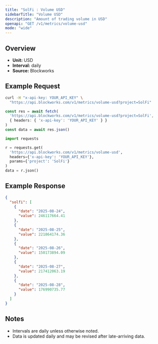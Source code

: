 ```yaml
---
title: "SolFi : Volume USD"
sidebarTitle: "Volume USD"
description: "Amount of trading volume in USD"
openapi: "GET /v1/metrics/volume-usd"
mode: "wide"
---
```


## Overview

- **Unit:** USD
- **Interval:** daily
- **Source:** Blockworks

## Example Request

<CodeGroup>

```bash cURL
curl -H "x-api-key: YOUR_API_KEY" \
  "https://api.blockworks.com/v1/metrics/volume-usd?project=SolFi"
```

```typescript TypeScript
const res = await fetch(
  'https://api.blockworks.com/v1/metrics/volume-usd?project=SolFi',
  { headers: { 'x-api-key': 'YOUR_API_KEY' } }
)
const data = await res.json()
```

```python Python
import requests

r = requests.get(
  'https://api.blockworks.com/v1/metrics/volume-usd',
  headers={'x-api-key': 'YOUR_API_KEY'},
  params={'project': 'SolFi'}
)
data = r.json()
```

</CodeGroup>

## Example Response

```json
{
  "solfi": [
    {
      "date": "2025-08-24",
      "value": 246117664.41
    },
    {
      "date": "2025-08-25",
      "value": 221864174.36
    },
    {
      "date": "2025-08-26",
      "value": 150173894.09
    },
    {
      "date": "2025-08-27",
      "value": 217412063.19
    },
    {
      "date": "2025-08-28",
      "value": 176990735.77
    }
  ]
}
```

## Notes
- Intervals are daily unless otherwise noted.
- Data is updated daily and may be revised after late-arriving data.
